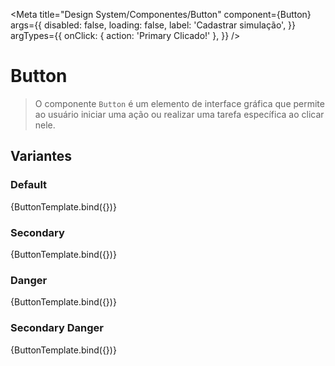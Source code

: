 
<Meta 
    title="Design System/Componentes/Button" 
    component={Button} 
    args={{
        disabled: false,
        loading: false,
        label: 'Cadastrar simulação',
    }}
    argTypes={{
        onClick: { action: 'Primary Clicado!' },
    }}
/>


# Button

> O componente `Button` é um elemento de interface gráfica que permite ao usuário iniciar uma ação ou realizar uma tarefa específica ao clicar nele.

## Variantes

### Default

<Canvas withToolbar>
    <Story name="Default">
        {ButtonTemplate.bind({})}
    </Story>
</Canvas>

<ArgsTable story="Default" />

### Secondary

<Canvas withToolbar>
    <Story 
        name="Secondary"
        args={{
            variant: 'secondary',
            onClick: action('Secondary Clicado!')
        }}
    >
        {ButtonTemplate.bind({})}
    </Story>
</Canvas>

<ArgsTable story="Secondary" />

### Danger

<Canvas withToolbar>
    <Story 
        name="Danger"
        args={{
            variant: 'danger',
            label: 'Rejeitar',
            onClick: action('Danger Clicado!')
        }}
    >
        {ButtonTemplate.bind({})}
    </Story>
</Canvas>

<ArgsTable story="Danger" />

### Secondary Danger

<Canvas withToolbar>
    <Story 
        name="Secondary Danger"
        args={{
            variant: 'secondary-danger',
            label: 'Rejeitar',
            onClick: action('Secondary Danger Clicado!')
        }}
    >
        {ButtonTemplate.bind({})}
    </Story>
</Canvas>

<ArgsTable story="Secondary Danger" />
